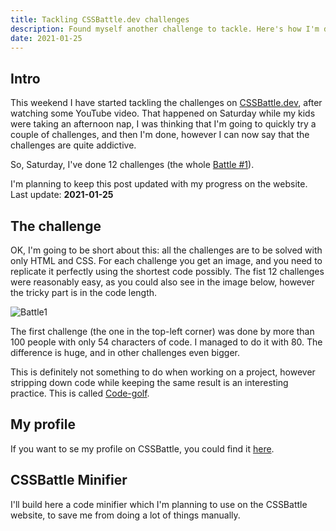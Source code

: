 ```yaml
---
title: Tackling CSSBattle.dev challenges
description: Found myself another challenge to tackle. Here's how I'm doing (Updating post!)
date: 2021-01-25
---
```


## Intro

This weekend I have started tackling the challenges on [CSSBattle.dev](https://cssbattle.dev), after watching some YouTube video. That happened on Saturday while my kids were taking an afternoon nap, I was thinking that I'm going to quickly try a couple of challenges, and then I'm done, however I can now say that the challenges are quite addictive.

So, Saturday, I've done 12 challenges (the whole [Battle #1](https://cssbattle.dev/battle/1)).

<Callout>
    I'm planning to keep this post updated with my progress on the website. Last update: <b>2021-01-25</b>
</Callout>

## The challenge

OK, I'm going to be short about this: all the challenges are to be solved with only HTML and CSS. For each challenge you get an image, and you need to replicate it perfectly using the shortest code possibly.
The fist 12 challenges were reasonably easy, as you could also see in the image below, however the tricky part is in the code length.

![Battle1](battle1.png)

The first challenge (the one in the top-left corner) was done by more than 100 people with only 54 characters of code. I managed to do it with 80.
The difference is huge, and in other challenges even bigger.

This is definitely not something to do when working on a project, however stripping down code while keeping the same result is an interesting practice. This is called [Code-golf](https://en.wikipedia.org/wiki/Code_golf).

## My profile

If you want to se my profile on CSSBattle, you could find it [here](https://cssbattle.dev/player/angelin).

## CSSBattle Minifier

I'll build here a code minifier which I'm planning to use on the CSSBattle website, to save me from doing a lot of things manually.


<Minifier />
